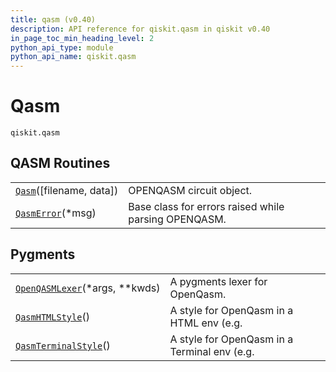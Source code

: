 ```yaml
---
title: qasm (v0.40)
description: API reference for qiskit.qasm in qiskit v0.40
in_page_toc_min_heading_level: 2
python_api_type: module
python_api_name: qiskit.qasm
---
```


<span id="module-qiskit.qasm" />

<span id="qiskit-qasm" />

<span id="qasm-qiskit-qasm" />

# Qasm

`qiskit.qasm`

## QASM Routines

|                                                                     |                                                      |
| ------------------------------------------------------------------- | ---------------------------------------------------- |
| [`Qasm`](qiskit.qasm.Qasm "qiskit.qasm.Qasm")(\[filename, data])    | OPENQASM circuit object.                             |
| [`QasmError`](qiskit.qasm.QasmError "qiskit.qasm.QasmError")(\*msg) | Base class for errors raised while parsing OPENQASM. |

## Pygments

|                                                                                            |                                              |
| ------------------------------------------------------------------------------------------ | -------------------------------------------- |
| [`OpenQASMLexer`](qiskit.qasm.OpenQASMLexer "qiskit.qasm.OpenQASMLexer")(\*args, \*\*kwds) | A pygments lexer for OpenQasm.               |
| [`QasmHTMLStyle`](qiskit.qasm.QasmHTMLStyle "qiskit.qasm.QasmHTMLStyle")()                 | A style for OpenQasm in a HTML env (e.g.     |
| [`QasmTerminalStyle`](qiskit.qasm.QasmTerminalStyle "qiskit.qasm.QasmTerminalStyle")()     | A style for OpenQasm in a Terminal env (e.g. |

